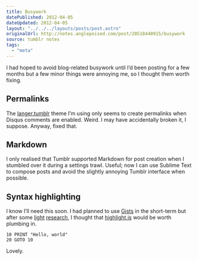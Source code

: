 ```yaml
---
title: Busywork
datePublished: 2012-04-05
dateUpdated: 2012-04-05
layout: "../../../layouts/posts/post.astro"
originalUrl: http://notes.anglepoised.com/post/20518440915/busywork
source: tumblr notes
tags:
  - "meta"
---
```


I had hoped to avoid blog-related busywork until I’d been posting for a few months but a few minor things were annoying me, so I thought them worth fixing.

## Permalinks

The [langer.tumblr](http://www.tumblr.com/theme/325) theme I’m using only seems to create permalinks when Disqus comments are enabled. Weird. I may have accidentally broken it, I suppose. Anyway, fixed that.

## Markdown

I only realised that Tumblr supported Markdown for post creation when I stumbled over it during a settings trawl. Useful; now I can use Sublime Text to compose posts and avoid the slightly annoying Tumblr interface when possible.

## Syntax highlighting

I know I’ll need this soon. I had planned to use [Gists](https://gist.github.com/) in the short-term but after some [light](http://automateeverything.tumblr.com/post/20166142768/better-code-syntax-highlighting-w-highlight-js) [research](http://schneems.com/post/18551760180/give-tumblr-some-code), I thought that [highlight.js](https://github.com/isagalaev/highlight.js) would be worth plumbing in.

```
10 PRINT "Hello, world"
20 GOTO 10
```

Lovely.
